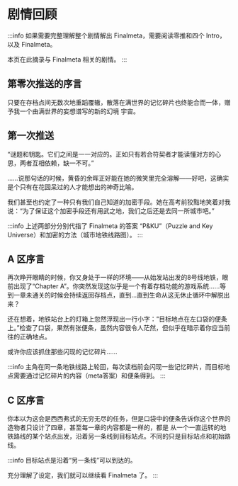 # 剧情回顾

:::info
如果需要完整理解整个剧情解出 Finalmeta，需要阅读零推和四个 Intro，以及 Finalmeta。

本页在此摘录与 Finalmeta 相关的剧情。
:::

## 第零次推送的序言

<span className="text-violet-400">
  只要在存档点间无数次地重蹈覆辙，散落在满世界的记忆碎片也终能合而一体，赠予我一个由满世界的妄想谱写的新的幻境
  <span class="text-violet-600 bg-lime-400 font-bold">宇宙</span>。
</span>

## 第一次推送

<div className="indent-8 text-violet-400">
<span class="text-violet-600 bg-lime-400 font-bold">“谜题和钥匙。</span>它们之间是一一对应的。正如只有若合符契者才能读懂对方的心思，两者互相依赖，缺一不可。”

……说那句话的时候，黄昏的余晖正好能在她的微笑里完全溶解——好吧，这确实是个只有在花园呆过的人才能想出的神奇比喻。

我们甚至也约定了一种只有我们自己知道的加密手段。她在高考前狡黠地笑着对我说：“<span class="text-violet-600 bg-lime-400 font-bold">为了保证这个加密手段还有用武之地，我们之后还是去同一所城市吧。</span>”

</div>

:::info
上述两部分分别代指了 Finalmeta 的答案 “P&KU”（Puzzle and Key Universe）和加密的方法（城市地铁线路图）。
:::

## A 区序言

<div className="text-violet-400">
再次睁开眼睛的时候，你又身处于一样的环境——从始发站出发的8号线地铁，眼前出现了“Chapter A”。你突然发现这似乎是一个有着存档功能的游戏系统……等到一章未通关的时候会持续返回存档点，直到…直到生命从这无休止循环中解脱出来？

还在想着，地铁站台上的灯箱上忽然浮现出一行小字：“<span class="text-violet-600 bg-lime-400 font-bold">目标地点在左口袋的便条上。</span>”检查了口袋，果然有张便条，虽然内容很令人茫然，但似乎在暗示着你应当前往的正确地点。

<span class="text-violet-600 bg-lime-400 font-bold">或许你应该抓住那些闪现的记忆碎片……</span>
</div>

:::info
主角在同一条地铁线路上轮回，每次读档前会闪现一些记忆碎片，而目标地点需要通过记忆碎片的内容（meta答案）和便条得到。
:::

## C 区序言

<div className="text-violet-400">
  你本以为这会是西西弗式的无穷无尽的任务，但是口袋中的便条告诉你这个世界的造物者只设计了四章，甚至每一章的内容都是一样的，都是
  <span class="text-violet-600 bg-lime-400 font-bold">
    从一个一直运转的地铁路线的某个站点出发，沿着另一条线到目标站点。不同的只是目标站点和初始路线。
  </span>
</div>

:::info
目标站点是沿着“另一条线”可以到达的。

充分理解了设定，我们就可以继续看 Finalmeta 了。
:::
